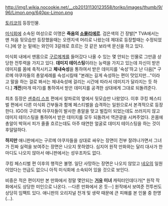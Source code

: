 http://img1.wikia.nocookie.net/__cb20131130123558/toriko/images/thumb/9/96/Limon.png/640px-Limon.png

[[토리코(만화)|토리코]]의 등장인물.

[[미식회]]에 소속된 여성으로 이명은 '''죽음의 [[소믈리에르]]'''. 검은색의 긴 장발[* TVA에서는 맨 처음 뒷모습만 등장했을때는 오렌지색 머리로 나왔는데 제대로 등장할때는 수정되었다.]에 양 눈 밑에는 와인이 3갈래로 흐르는 것 같은 보라색 문신을 하고 있다.

미식회 내에서 맨몸으로 [[구르메계]]를 들어갔다 나올 수 있는 몇 안되는 인물로 그만큼 상당한 전투력을 가지고 있다. '''데미지 테이스팅'''이라는 능력을 가지고 있는데 자신이 받은 데미지를 몸에 축적시키고 '''체내숙성'''을 통하여서 받은 데미지를 '숙성'하고 난 다음[* 구르메 야쿠자들의 총알세례를 숙성시킬때 "본래는 길게 숙성하는 편이 맛있지만..."이라고 말을 하는 걸로 봐서는 체내숙성에 걸리는 시간에 따라서 데미지가 달라지는 듯 하다.] '''개전'''(마개 따기)를 통하여서 받은 데미지를 공격한 상대에게 그대로 되돌려준다.

최초 등장은 [[센츄리 스프]] 편에서 알파로의 옆에서 뒷모습만 나왔었다. 이후 쿠킹 페스티벌 편에서 다른 미식회 간부들과 함께 페스티벌을 습격하는 일원으로서 본격적으로 등장한다. IGO의 구르메 야쿠자들이 발사한 총알을 맞고 벌집이 되었는데도 쓰러지지 않고 데미지 테이스팅을 통하여서 받은 데미지를 모두 되돌려서 역관광을 시켜주었다. 온몸에 총알이 박혀서 피가 줄줄 흐르는데도 아주 태연한 얼굴로 데미지 테이스팅을 하는 것이 후덜덜하다.

'''하지만''' 애니판에서는 구르메 야쿠자들을 상대로 싸우는 장면이 전부 잘려나가면서 그녀가 진짜 실력을 보여주는 장면은 나오지 못하였다. 심지어 원작 만화와는 달리 대사가 한마디도 나오지 않아서 애니판에서는 성우조차도 없다.

쿠킹 페스티벌 편 이후의 행적은 불명. 일단 사망하는 장면은 나오지 않았고 [[네오(토리코)|네오]]의 일원이었다는 언급도 없으니 아직 미식회에 소속되어 있을 것으로 보인다.

비중은 적은 편이지만 본 만화에서 정말 몇안되는 '''[[거유]] 미녀''' 캐릭터인데다가[* 원작 작화에서도 상당한 미인으로 나온다. --다른 만화에서 온 듯--] 원작에서 보여준 전투씬도 상당히 임팩트 있다. 애니판의 오리지널 전개 및 생략 때문에 큰 피해를 본 인물 중 한명(…).
